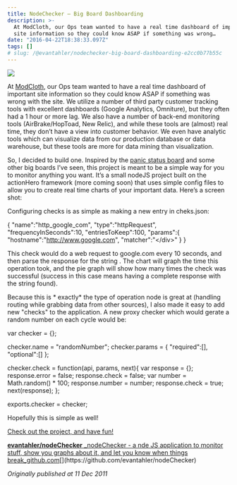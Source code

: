 ```yaml
---
title: NodeChecker — Big Board Dashboarding
description: >-
  At ModCloth, our Ops team wanted to have a real time dashboard of important
  site information so they could know ASAP if something was wrong…
date: "2016-04-22T18:38:33.097Z"
tags: []
# slug: /@evantahler/nodechecker-big-board-dashboarding-e2cc0b77b55c
---
```


![](/images/medium-export/1__1fdk42KmQdR6Swb1gDjkcw.png)

At [ModCloth](http://modcloth.com), our Ops team wanted to have a real time dashboard of important site information so they could know ASAP if something was wrong with the site. We utilize a number of third party customer tracking tools with excellent dashboards (Google Analytics, Omniture), but they often had a 1 hour or more lag. We also have a number of back-end monitoring tools (AirBrake/HopToad, New Relic), and while these tools are (almost) real time, they don’t have a view into customer behavior. We even have analytic tools which can visualize data from our production database or data warehouse, but these tools are more for data mining than visualization.

So, I decided to build one. Inspired by the [panic status board](http://www.panic.com/blog/2010/03/the-panic-status-board/) and some other big boards I’ve seen, this project is meant to be a simple way for you to monitor anything you want. It’s a small nodeJS project built on the actionHero framework (more coming soon) that uses simple config files to allow you to create real time charts of your important data. Here’s a screen shot:

Configuring checks is as simple as making a new entry in cheks.json:

{
"name":"http_google_com",
"type":"httpRequest",
"frequencyInSeconds":10,
"entriesToKeep":100,
"params":{
"hostname":"http://www.google.com",
"matcher":"&lt;/div&gt;"
}
}

This check would do a web request to google.com every 10 seconds, and then parse the response for the string </div>. The chart will graph the time this operation took, and the pie graph will show how many times the check was successful (success in this case means having a complete response with the string </div> found).

Because this is \* exactly\* the type of operation node is great at (handling routing while grabbing data from other sources), I also made it easy to add new "checks" to the application. A new proxy checker which would gerate a random number on each cycle would be:

var checker = {};

checker.name = "randomNumber";
checker.params = {
"required":\[\],
"optional":\[\]
};

checker.check = function(api, params, next){
var response = {};
response.error = false;
response.check = false;
var number = Math.random() \* 100;
response.number = number;
response.check = true;
next(response);
};

exports.checker = checker;

Hopefully this is simple as well!

[Check out the project, and have fun!](https://github.com/evantahler/nodeChecker)

[**evantahler/nodeChecker**
\_nodeChecker - a nde JS application to monitor stuff, show you graphs about it, and let you know when things break_github.com](https://github.com/evantahler/nodeChecker "https://github.com/evantahler/nodeChecker")[](https://github.com/evantahler/nodeChecker)

_Originally published at 11 Dec 2011_
